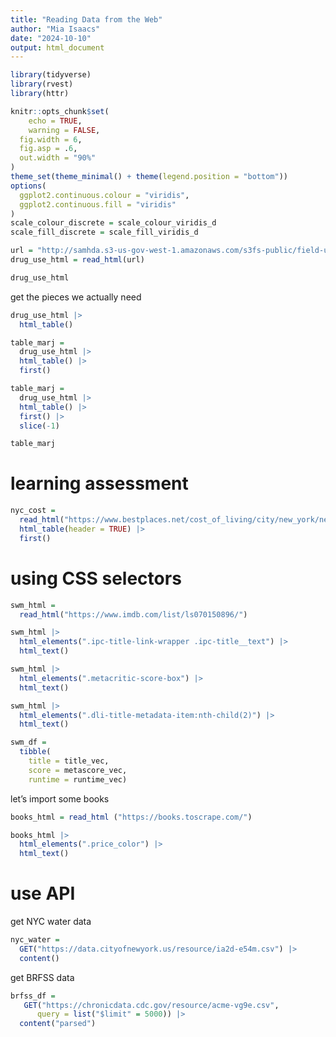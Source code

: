 ```yaml
---
title: "Reading Data from the Web"
author: "Mia Isaacs"
date: "2024-10-10"
output: html_document
---
```


```r
library(tidyverse)
library(rvest)
library(httr)
```

```r
knitr::opts_chunk$set(
	echo = TRUE,
	warning = FALSE,
  fig.width = 6,
  fig.asp = .6,
  out.width = "90%"
)
theme_set(theme_minimal() + theme(legend.position = "bottom"))
options(
  ggplot2.continuous.colour = "viridis",
  ggplot2.continuous.fill = "viridis"
)
scale_colour_discrete = scale_colour_viridis_d
scale_fill_discrete = scale_fill_viridis_d
```

```r
url = "http://samhda.s3-us-gov-west-1.amazonaws.com/s3fs-public/field-uploads/2k15StateFiles/NSDUHsaeShortTermCHG2015.htm"
drug_use_html = read_html(url)

drug_use_html
```

get the pieces we actually need

```r
drug_use_html |> 
  html_table()
```

```r
table_marj = 
  drug_use_html |> 
  html_table() |> 
  first() 
```

```r
table_marj = 
  drug_use_html |> 
  html_table() |> 
  first() |>
  slice(-1) 

table_marj
```

# learning assessment

```r
nyc_cost = 
  read_html("https://www.bestplaces.net/cost_of_living/city/new_york/new_york") |>
  html_table(header = TRUE) |>
  first()
```

# using CSS selectors

```r
swm_html = 
  read_html("https://www.imdb.com/list/ls070150896/")
```

```r
swm_html |>
  html_elements(".ipc-title-link-wrapper .ipc-title__text") |>
  html_text()

swm_html |>
  html_elements(".metacritic-score-box") |>
  html_text()

swm_html |>
  html_elements(".dli-title-metadata-item:nth-child(2)") |>
  html_text()

swm_df = 
  tibble(
    title = title_vec,
    score = metascore_vec,
    runtime = runtime_vec)
```

let's import some books

```r
books_html = read_html ("https://books.toscrape.com/")

books_html |> 
  html_elements(".price_color") |> 
  html_text()
```

# use API

get NYC water data 

```r
nyc_water =
  GET("https://data.cityofnewyork.us/resource/ia2d-e54m.csv") |> 
  content()
```

get BRFSS data

```r
brfss_df =
   GET("https://chronicdata.cdc.gov/resource/acme-vg9e.csv",
      query = list("$limit" = 5000)) |> 
  content("parsed")
```


